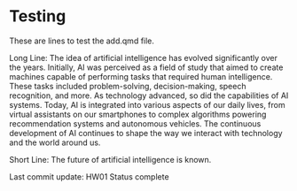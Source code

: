 # Testing 

These are lines to test the add.qmd file.

Long Line:
The idea of artificial intelligence has evolved significantly over the years. Initially, AI was perceived as a field of study that aimed to create machines capable of performing tasks that required human intelligence. These tasks included problem-solving, decision-making, speech recognition, and more. As technology advanced, so did the capabilities of AI systems. Today, AI is integrated into various aspects of our daily lives, from virtual assistants on our smartphones to complex algorithms powering recommendation systems and autonomous vehicles. The continuous development of AI continues to shape the way we interact with technology and the world around us.

Short Line:
The future of artificial intelligence is known.

Last commit update:
HW01 Status complete
